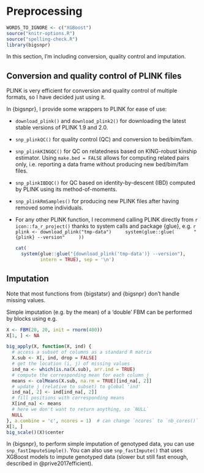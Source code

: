 # Preprocessing

```r
WORDS_TO_IGNORE <- c("XGBoost")
source("knitr-options.R")
source("spelling-check.R")
library(bigsnpr)
```

In this section, I'm including conversion, quality control and imputation.

## Conversion and quality control of PLINK files

PLINK is very efficient for conversion and quality control of multiple formats, so I have decided just using it.

In {bigsnpr}, I provide some wrappers to PLINK for ease of use:

- `download_plink()` and `download_plink2()` for downloading the latest stable versions of PLINK 1.9 and 2.0.

- `snp_plinkQC()` for quality control (QC) and conversion to bed/bim/fam.

- `snp_plinkKINGQC()` for QC on relatedness based on KING-robust kinship estimator. Using `make.bed = FALSE` allows for computing related pairs only, i.e. reporting a data frame without producing new bed/bim/fam files.
	
- `snp_plinkIBDQC()` for QC based on identity-by-descent (IBD) computed by PLINK using its method-of-moments.
	
- `snp_plinkRmSamples()` for producing new PLINK files after having removed some individuals.

- For any other PLINK function, I recommend calling PLINK directly from `r icon::fa_r_project()` thanks to system calls and package {glue}, e.g.
    ```r
    plink <- download_plink("tmp-data")
    system(glue::glue(
      "{plink} --version"
    ))
    ```

    ```r
    cat(
      system(glue::glue("{download_plink('tmp-data')} --version"), 
             intern = TRUE), sep = '\n')
    ```

## Imputation

Note that most functions from {bigstatsr} and {bigsnpr} don't handle missing values.

Simple imputation (e.g. by the mean) of a 'double' FBM can be performed by blocks using e.g.

```r
X <- FBM(20, 20, init = rnorm(400))
X[1, ] <- NA
```

```r
big_apply(X, function(X, ind) {
  # access a subset of columns as a standard R matrix
  X.sub <- X[, ind, drop = FALSE]
  # get the location (i, j) of missing values
  ind_na <- which(is.na(X.sub), arr.ind = TRUE)
  # compute the corresponding mean for each column j
  means <- colMeans(X.sub, na.rm = TRUE)[ind_na[, 2]]
  # update j (relative to subset) to global 'ind'
  ind_na[, 2] <- ind[ind_na[, 2]]
  # fill positions with corresponding means
  X[ind_na] <- means
  # here we don't want to return anything, so `NULL`
  NULL
}, a.combine = 'c', ncores = 1)  # can change `ncores` to `nb_cores()`
X[1, ]
big_scale()(X)$center
```

In {bigsnpr}, to perform simple imputation of genotyped data, you can use `snp_fastImputeSimple()`. You can also use `snp_fastImpute()` that uses XGBoost models to impute genotyped data (slower but still fast enough, described in @prive2017efficient).
